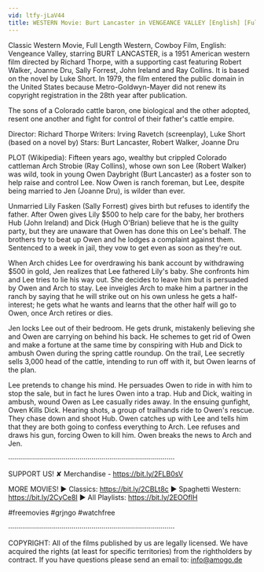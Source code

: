 ```yaml
---
vid: ltfy-jLaV44
title: WESTERN Movie: Burt Lancaster in VENGEANCE VALLEY [English] [Full Western Movie] [Free Classic Film]
---
```


Classic Western Movie, Full Length Western, Cowboy Film, English: Vengeance Valley, starring BURT LANCASTER, is a 1951 American western film directed by Richard Thorpe, with a supporting cast featuring Robert Walker, Joanne Dru, Sally Forrest, John Ireland and Ray Collins. It is based on the novel by Luke Short. In 1979, the film entered the public domain in the United States because Metro-Goldwyn-Mayer did not renew its copyright registration in the 28th year after publication.

The sons of a Colorado cattle baron, one biological and the other adopted, resent one another and fight for control of their father's cattle empire.

Director: Richard Thorpe
Writers: Irving Ravetch (screenplay), Luke Short (based on a novel by)
Stars: Burt Lancaster, Robert Walker, Joanne Dru

PLOT (Wikipedia): Fifteen years ago, wealthy but crippled Colorado cattleman Arch Strobie (Ray Collins), whose own son Lee (Robert Walker) was wild, took in young Owen Daybright (Burt Lancaster) as a foster son to help raise and control Lee. Now Owen is ranch foreman, but Lee, despite being married to Jen (Joanne Dru), is wilder than ever.

Unmarried Lily Fasken (Sally Forrest) gives birth but refuses to identify the father. After Owen gives Lily $500 to help care for the baby, her brothers Hub (John Ireland) and Dick (Hugh O'Brian) believe that he is the guilty party, but they are unaware that Owen has done this on Lee's behalf. The brothers try to beat up Owen and he lodges a complaint against them. Sentenced to a week in jail, they vow to get even as soon as they're out.

When Arch chides Lee for overdrawing his bank account by withdrawing $500 in gold, Jen realizes that Lee fathered Lily's baby. She confronts him and Lee tries to lie his way out. She decides to leave him but is persuaded by Owen and Arch to stay. Lee inveigles Arch to make him a partner in the ranch by saying that he will strike out on his own unless he gets a half-interest; he gets what he wants and learns that the other half will go to Owen, once Arch retires or dies.

Jen locks Lee out of their bedroom. He gets drunk, mistakenly believing she and Owen are carrying on behind his back. He schemes to get rid of Owen and make a fortune at the same time by conspiring with Hub and Dick to ambush Owen during the spring cattle roundup. On the trail, Lee secretly sells 3,000 head of the cattle, intending to run off with it, but Owen learns of the plan.

Lee pretends to change his mind. He persuades Owen to ride in with him to stop the sale, but in fact he lures Owen into a trap. Hub and Dick, waiting in ambush, wound Owen as Lee casually rides away. In the ensuing gunfight, Owen Kills Dick. Hearing shots, a group of trailhands ride to Owen's rescue. They chase down and shoot Hub. Owen catches up with Lee and tells him that they are both going to confess everything to Arch. Lee refuses and draws his gun, forcing Owen to kill him. Owen breaks the news to Arch and Jen.

····················································································

SUPPORT US!
✘ Merchandise - https://bit.ly/2FLB0sV

MORE MOVIES! 
► Classics: https://bit.ly/2CBLt8c 
► Spaghetti Western: https://bit.ly/2CyCe8I 
► All Playlists: https://bit.ly/2EOOfIH 

#freemovies #grjngo #watchfree

····················································································

COPYRIGHT: All of the films published by us are legally licensed. We have acquired the rights (at least for specific territories) from the rightholders by contract. If you have questions please send an email to: info@amogo.de